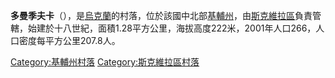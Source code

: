 {{coord|49|42|0|N|29|37|22|E|scale:30000|display=title}}

'''多曼季夫卡'''（{{lang-uk|Домантівка}}），是[[烏克蘭|烏克蘭]]的村落，位於該國中北部[[基輔州|基輔州]]，由[[斯克維拉區|斯克維拉區]]負責管轄，始建於十八世紀，面積1.28平方公里，海拔高度222米，2001年人口266，人口密度每平方公里207.8人。

{{DEFAULTSORT:Домантівка}}
[[Category:基輔州村落|Category:基輔州村落]]
[[Category:斯克維拉區村落|Category:斯克維拉區村落]]


{{Kiev-geo-stub}}